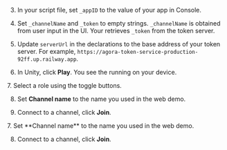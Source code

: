 <PlatformWrapper platform="unity">

3. In your script file, set `_appID` to the value of your app in <Vg k="COMPANY" /> Console.

4. Set `_channelName` and `_token` to empty strings. `_channelName` is obtained from user input in the UI. Your <Vpl k="CLIENT" /> retrieves `_token` from the token server.

5. Update `serverUrl` in the declarations to the base address of your token server. For example, `https://agora-token-service-production-92ff.up.railway.app`.

6. In Unity, click **Play**. You see the <Vpl k="CLIENT" /> running on your device.

<ProductWrapper product="interactive-live-streaming">
7. Select a role using the toggle buttons.

8. Set **Channel name** to the name you used in the <Link to="{{Global.DEMO_BASIC_VIDEO_CALL_URL}}"><Vg k="COMPANY" /> web demo</Link>.

9. Connect to a channel, click **Join**.
</ProductWrapper>
<ProductWrapper product="video-calling">
7. Set **Channel name** to the name you used in the <Link to="{{Global.DEMO_BASIC_VIDEO_CALL_URL}}"><Vg k="COMPANY" /> web demo</Link>.

8. Connect to a channel, click **Join**.

</ProductWrapper>

</PlatformWrapper>